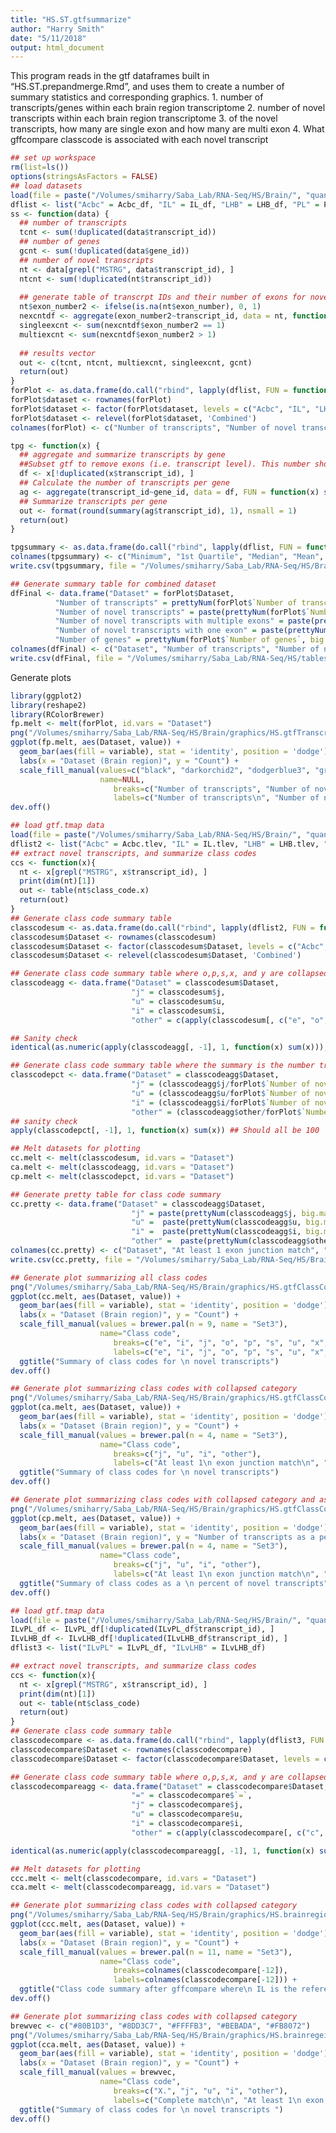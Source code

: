 ```yaml
---
title: "HS.ST.gtfsummarize"
author: "Harry Smith"
date: "5/11/2018"
output: html_document
---
```


This program reads in the gtf dataframes built in "HS.ST.prepandmerge.Rmd", and uses them to create a number of summary statistics and corresponding graphics.
1. number of transcripts/genes within each brain region transcriptome
2. number of novel transcripts within each brain region transcriptome
3. of the novel transcripts, how many are single exon and how many are multi exon
4. What gffcompare classcode is associated with each novel transcript

```r
## set up workspace
rm(list=ls())
options(stringsAsFactors = FALSE)
## load datasets
load(file = paste("/Volumes/smiharry/Saba_Lab/RNA-Seq/HS/Brain/", "quantitation/", "HS.gtfdataframes.RData", sep = ""))
dflist <- list("Acbc" = Acbc_df, "IL" = IL_df, "LHB" = LHB_df, "PL" = PL_df, "VoLo" = VoLo_df, "Combined" = FULL_df)
ss <- function(data) {
  ## number of transcripts
  tcnt <- sum(!duplicated(data$transcript_id))
  ## number of genes
  gcnt <- sum(!duplicated(data$gene_id))
  ## number of novel transcripts
  nt <- data[grepl("MSTRG", data$transcript_id), ]
  ntcnt <- sum(!duplicated(nt$transcript_id))
  
  ## generate table of transcrpt IDs and their number of exons for novel transcript dataset
  nt$exon_number2 <- ifelse(is.na(nt$exon_number), 0, 1)
  nexcntdf <- aggregate(exon_number2~transcript_id, data = nt, function(x) sum(x))
  singleexcnt <- sum(nexcntdf$exon_number2 == 1)
  multiexcnt <- sum(nexcntdf$exon_number2 > 1)
  
  ## results vector
  out <- c(tcnt, ntcnt, multiexcnt, singleexcnt, gcnt)
  return(out)
}
forPlot <- as.data.frame(do.call("rbind", lapply(dflist, FUN = function(x) ss(x))))
forPlot$dataset <- rownames(forPlot)
forPlot$dataset <- factor(forPlot$dataset, levels = c("Acbc", "IL", "LHB",  "PL", "VoLo", "Combined"))
forPlot$dataset <- relevel(forPlot$dataset, 'Combined')
colnames(forPlot) <- c("Number of transcripts", "Number of novel transcripts", "Number of novel transcripts with multiple exons", "Number of novel transcripts with one exon", "Number of genes", "Dataset")

tpg <- function(x) {
  ## aggregate and summarize transcripts by gene
  ##Subset gtf to remove exons (i.e. transcript level). This number should match the totals in the forPlot table
  df <- x[!duplicated(x$transcript_id), ]
  ## Calculate the number of transcripts per gene
  ag <- aggregate(transcript_id~gene_id, data = df, FUN = function(x) sum(grepl(paste("^MSTRG", "ENSRNOT", sep = "|"), x)))
  ## Summarize transcripts per gene
  out <- format(round(summary(ag$transcript_id), 1), nsmall = 1)
  return(out)
}

tpgsummary <- as.data.frame(do.call("rbind", lapply(dflist, FUN = function(x) tpg(x))))
colnames(tpgsummary) <- c("Minimum", "1st Quartile", "Median", "Mean", "3rd Quartile", "Maximum")
write.csv(tpgsummary, file = "/Volumes/smiharry/Saba_Lab/RNA-Seq/HS/Brain/tables/HS.transcrptpergeneSummary.csv", row.names = T, quote = F)

## Generate summary table for combined dataset
dfFinal <- data.frame("Dataset" = forPlot$Dataset,
          "Number of transcripts" = prettyNum(forPlot$`Number of transcripts`, big.mark = ","),
          "Number of novel transcripts" = paste(prettyNum(forPlot$`Number of novel transcripts`, big.mark = ","), " ", "(", as.character(round((forPlot$`Number of novel transcripts`/forPlot$`Number of transcripts`)*100), 1), "%", ")", sep = ""),
          "Number of novel transcripts with multiple exons" = paste(prettyNum(forPlot$`Number of novel transcripts with multiple exons`, big.mark = ","), " ", "(", as.character(round((forPlot$`Number of novel transcripts with multiple exons`/forPlot$`Number of novel transcripts`)*100), 1), "%", ")", sep = ""),
          "Number of novel transcripts with one exon" = paste(prettyNum(forPlot$`Number of novel transcripts with one exon`, big.mark = ","), " ", "(", as.character(round((forPlot$`Number of novel transcripts with one exon`/forPlot$`Number of novel transcripts`)*100), 1), "%", ")", sep = ""), 
          "Number of genes" = prettyNum(forPlot$`Number of genes`, big.mark = ","))
colnames(dfFinal) <- c("Dataset", "Number of transcripts", "Number of novel transcripts", "Number of novel transcripts with multiple exons", "Number of novel transcripts with one exon", "Number of genes")
write.csv(dfFinal, file = "/Volumes/smiharry/Saba_Lab/RNA-Seq/HS/tables/Brain/HS.transcriptContentSummary.csv", row.names = F, quote = T)

```

Generate plots

```r
library(ggplot2)
library(reshape2)
library(RColorBrewer)
fp.melt <- melt(forPlot, id.vars = "Dataset")
png("/Volumes/smiharry/Saba_Lab/RNA-Seq/HS/Brain/graphics/HS.gtfTranscriptSummary.png", height = 6, width = 8, res = 480, units = "in")
ggplot(fp.melt, aes(Dataset, value)) +   
  geom_bar(aes(fill = variable), stat = 'identity', position = 'dodge') +
  labs(x = "Dataset (Brain region)", y = "Count") +
  scale_fill_manual(values=c("black", "darkorchid2", "dodgerblue3", "green4", "darkgoldenrod2"), 
                    name=NULL,
                       breaks=c("Number of transcripts", "Number of novel transcripts", "Number of novel transcripts with multiple exons", "Number of novel transcripts with one exon", "Number of genes"),
                       labels=c("Number of transcripts\n", "Number of novel transcripts\n", "Number of novel transcripts \nwith multiple exons\n", "Number of novel transcripts \nwith one exon\n", "Number of genes\n")) + ggtitle("Summary of transcript content \n by brain region")
dev.off()
```



```r
## load gtf.tmap data
load(file = paste("/Volumes/smiharry/Saba_Lab/RNA-Seq/HS/Brain/", "quantitation/", "HS.gtf.tmap.merge.RData", sep = ""))
dflist2 <- list("Acbc" = Acbc.tlev, "IL" = IL.tlev, "LHB" = LHB.tlev, "PL" = PL.tlev, "VoLo" = VoLo.tlev, "Combined" = FULL.tlev)
## extract novel transcripts, and summarize class codes
ccs <- function(x){
  nt <- x[grepl("MSTRG", x$transcript_id), ]
  print(dim(nt)[1])
  out <- table(nt$class_code.x)
  return(out)
}
## Generate class code summary table
classcodesum <- as.data.frame(do.call("rbind", lapply(dflist2, FUN = function(x) ccs(x))))
classcodesum$Dataset <- rownames(classcodesum)
classcodesum$Dataset <- factor(classcodesum$Dataset, levels = c("Acbc", "IL", "LHB",  "PL", "VoLo", "Combined"))
classcodesum$Dataset <- relevel(classcodesum$Dataset, 'Combined')

## Generate class code summary table where o,p,s,x, and y are collapsed into one category
classcodeagg <- data.frame("Dataset" = classcodesum$Dataset, 
                           "j" = classcodesum$j, 
                           "u" = classcodesum$u, 
                           "i" = classcodesum$i, 
                           "other" = c(apply(classcodesum[, c("e", "o", "p", "s", "x", "y")], 1, FUN = function(x) sum(x))))

## Sanity check
identical(as.numeric(apply(classcodeagg[, -1], 1, function(x) sum(x))), as.numeric(forPlot$`Number of novel transcripts`))

## Generate class code summary table where the summary is the number transcripts in each class code as a percent of total novel transcripts
classcodepct <- data.frame("Dataset" = classcodeagg$Dataset, 
                           "j" = (classcodeagg$j/forPlot$`Number of novel transcripts`)*100, 
                           "u" = (classcodeagg$u/forPlot$`Number of novel transcripts`)*100, 
                           "i" = (classcodeagg$i/forPlot$`Number of novel transcripts`)*100, 
                           "other" = (classcodeagg$other/forPlot$`Number of novel transcripts`)*100)
## sanity check 
apply(classcodepct[, -1], 1, function(x) sum(x)) ## Should all be 100

## Melt datasets for plotting
cc.melt <- melt(classcodesum, id.vars = "Dataset")
ca.melt <- melt(classcodeagg, id.vars = "Dataset")
cp.melt <- melt(classcodepct, id.vars = "Dataset")

## Generate pretty table for class code summary
cc.pretty <- data.frame("Dataset" = classcodeagg$Dataset, 
                           "j" = paste(prettyNum(classcodeagg$j, big.mark = ","), " ", "(", as.character(round((classcodeagg$j/forPlot$`Number of novel transcripts`)*100)), "%)", sep = ""), 
                           "u" =  paste(prettyNum(classcodeagg$u, big.mark = ","), " ", "(", as.character(round((classcodeagg$u/forPlot$`Number of novel transcripts`)*100)), "%)", sep = ""), 
                           "i" =  paste(prettyNum(classcodeagg$i, big.mark = ","), " ", "(", as.character(round((classcodeagg$i/forPlot$`Number of novel transcripts`)*100)), "%)", sep = ""), 
                           "other" =  paste(prettyNum(classcodeagg$other, big.mark = ","), " ", "(", as.character(round((classcodeagg$other/forPlot$`Number of novel transcripts`)*100)), "%)", sep = ""))
colnames(cc.pretty) <- c("Dataset", "At least 1 exon junction match", "Intergenic", "Intronic", "Ambiguous overlap")
write.csv(cc.pretty, file = "/Volumes/smiharry/Saba_Lab/RNA-Seq/HS/Brain/tables/HS.classcodeSummary.csv", row.names = F, quote = T)

## Generate plot summarizing all class codes
png("/Volumes/smiharry/Saba_Lab/RNA-Seq/HS/Brain/graphics/HS.gtfClassCodeSummary.png", height = 6, width = 8, res = 480, units = "in")
ggplot(cc.melt, aes(Dataset, value)) +   
  geom_bar(aes(fill = variable), stat = 'identity', position = 'dodge') +
  labs(x = "Dataset (Brain region)", y = "Count") +
  scale_fill_manual(values = brewer.pal(n = 9, name = "Set3"),
                    name="Class code",
                       breaks=c("e", "i", "j", "o", "p", "s", "u", "x", "y"),
                       labels=c("e", "i", "j", "o", "p", "s", "u", "x", "y")) + 
  ggtitle("Summary of class codes for \n novel transcripts") 
dev.off()

## Generate plot summarizing class codes with collapsed category
png("/Volumes/smiharry/Saba_Lab/RNA-Seq/HS/Brain/graphics/HS.gtfClassCodeCollapsedSummary.png", height = 6, width = 8, res = 480, units = "in")
ggplot(ca.melt, aes(Dataset, value)) +   
  geom_bar(aes(fill = variable), stat = 'identity', position = 'dodge') +
  labs(x = "Dataset (Brain region)", y = "Count") +
  scale_fill_manual(values = brewer.pal(n = 4, name = "Set3"),
                    name="Class code",
                       breaks=c("j", "u", "i", "other"),
                       labels=c("At least 1\n exon junction match\n", "Intergenic\n", "Intronic\n", "Ambiguous overlap\n")) + 
  ggtitle("Summary of class codes for \n novel transcripts") 
dev.off()

## Generate plot summarizing class codes with collapsed category and as a percent
png("/Volumes/smiharry/Saba_Lab/RNA-Seq/HS/Brain/graphics/HS.gtfClassCodePercentSummary.png", height = 6, width = 8, res = 480, units = "in")
ggplot(cp.melt, aes(Dataset, value)) +   
  geom_bar(aes(fill = variable), stat = 'identity', position = 'dodge') +
  labs(x = "Dataset (Brain region)", y = "Number of transcripts as a percent of \n total novel transcripts") +
  scale_fill_manual(values = brewer.pal(n = 4, name = "Set3"),
                    name="Class code",
                       breaks=c("j", "u", "i", "other"),
                       labels=c("At least 1\n exon junction match\n", "Intergenic\n", "Intronic\n", "Ambiguous overlap\n")) + 
  ggtitle("Summary of class codes as a \n percent of novel transcripts") 
dev.off()
```


```r
## load gtf.tmap data
load(file = paste("/Volumes/smiharry/Saba_Lab/RNA-Seq/HS/Brain/", "quantitation/", "HS.brainregiongtfcomparison.RData", sep = ""))
ILvPL_df <- ILvPL_df[!duplicated(ILvPL_df$transcript_id), ]
ILvLHB_df <- ILvLHB_df[!duplicated(ILvLHB_df$transcript_id), ]
dflist3 <- list("ILvPL" = ILvPL_df, "ILvLHB" = ILvLHB_df)

## extract novel transcripts, and summarize class codes
ccs <- function(x){
  nt <- x[grepl("MSTRG", x$transcript_id), ]
  print(dim(nt)[1])
  out <- table(nt$class_code)
  return(out)
}
## Generate class code summary table
classcodecompare <- as.data.frame(do.call("rbind", lapply(dflist3, FUN = function(x) ccs(x))))
classcodecompare$Dataset <- rownames(classcodecompare)
classcodecompare$Dataset <- factor(classcodecompare$Dataset, levels = c("ILvPL", "ILvLHB"))

## Generate class code summary table where o,p,s,x, and y are collapsed into one category
classcodecompareagg <- data.frame("Dataset" = classcodecompare$Dataset,
                           "=" = classcodecompare$`=`, 
                           "j" = classcodecompare$j, 
                           "u" = classcodecompare$u, 
                           "i" = classcodecompare$i, 
                           "other" = c(apply(classcodecompare[, c("c", "e", "o", "p", "s", "x", "y")], 1, FUN = function(x) sum(x))))

identical(as.numeric(apply(classcodecompareagg[, -1], 1, function(x) sum(x))), as.numeric(c(dim(ILvPL_df)[1], dim(ILvLHB_df)[1])))

## Melt datasets for plotting
ccc.melt <- melt(classcodecompare, id.vars = "Dataset")
cca.melt <- melt(classcodecompareagg, id.vars = "Dataset")

## Generate plot summarizing class codes with collapsed category
png("/Volumes/smiharry/Saba_Lab/RNA-Seq/HS/Brain/graphics/HS.brainregiongtfcompare.png", height = 6, width = 8, res = 480, units = "in")
ggplot(ccc.melt, aes(Dataset, value)) +   
  geom_bar(aes(fill = variable), stat = 'identity', position = 'dodge') +
  labs(x = "Dataset (Brain region)", y = "Count") +
  scale_fill_manual(values = brewer.pal(n = 11, name = "Set3"),
                    name="Class code",
                       breaks=colnames(classcodecompare[-12]),
                       labels=colnames(classcodecompare[-12])) + 
  ggtitle("Class code summary after gffcompare where\n IL is the reference group") 
dev.off()

## Generate plot summarizing class codes with collapsed category
brewvec <- c("#80B1D3", "#8DD3C7", "#FFFFB3", "#BEBADA", "#FB8072")
png("/Volumes/smiharry/Saba_Lab/RNA-Seq/HS/Brain/graphics/HS.brainregeiongtfcompareCollapsed.png", height = 6, width = 8, res = 480, units = "in")
ggplot(cca.melt, aes(Dataset, value)) +   
  geom_bar(aes(fill = variable), stat = 'identity', position = 'dodge') +
  labs(x = "Dataset (Brain region)", y = "Count") +
  scale_fill_manual(values = brewvec,
                    name="Class code",
                       breaks=c("X.", "j", "u", "i", "other"),
                       labels=c("Complete match\n", "At least 1\n exon junction match\n", "Intergenic\n", "Intronic\n", "Ambiguous overlap\n")) + 
  ggtitle("Summary of class codes for \n novel transcripts ") 
dev.off()
```